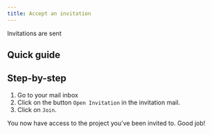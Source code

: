 ```yaml
---
title: Accept an invitation
---
```



Invitations are sent

## Quick guide

<VideoPlayer src="/videos/projects-collaborators-accept-project-invitation.webm" />

## Step-by-step

1. Go to your mail inbox
2. Click on the button `Open Invitation` in the invitation mail.
3. Click on `Join`.

You now have access to the project you've been invited to. Good job!
